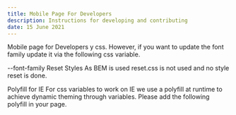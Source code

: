 ```yaml
---
title: Mobile Page For Developers
description: Instructions for developing and contributing
date: 15 June 2021
---
```

Mobile page for Developers
y css. However, if you want to update the font family update it via the following css variable.

--font-family
Reset Styles
As BEM is used reset.css is not used and no style reset is done.

Polyfill for IE
For css variables to work on IE we use a polyfill at runtime to achieve dynamic theming through variables. Please add the following polyfill in your page.
